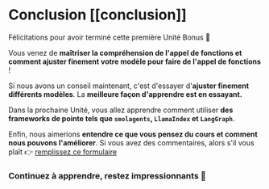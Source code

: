 # Conclusion [[conclusion]]

Félicitations pour avoir terminé cette première Unité Bonus 🥳

Vous venez de **maîtriser la compréhension de l'appel de fonctions et comment ajuster finement votre modèle pour faire de l'appel de fonctions** !

Si nous avons un conseil maintenant, c'est d'essayer d'**ajuster finement différents modèles**. La **meilleure façon d'apprendre est en essayant.**

Dans la prochaine Unité, vous allez apprendre comment utiliser **des frameworks de pointe tels que `smolagents`, `LlamaIndex` et `LangGraph`**.

Enfin, nous aimerions **entendre ce que vous pensez du cours et comment nous pouvons l'améliorer**. Si vous avez des commentaires, alors s'il vous plaît 👉 [remplissez ce formulaire](https://docs.google.com/forms/d/e/1FAIpQLSe9VaONn0eglax0uTwi29rIn4tM7H2sYmmybmG5jJNlE5v0xA/viewform?usp=dialog)

### Continuez à apprendre, restez impressionnants 🤗